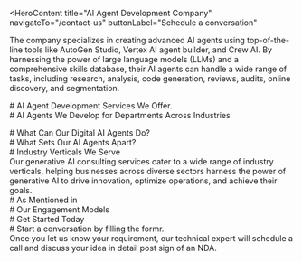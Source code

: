 <HeroContent
  title="AI Agent Development Company"
  navigateTo="/contact-us"
  buttonLabel="Schedule a conversation"
>
  The company specializes in creating advanced AI agents using top-of-the-line
  tools like AutoGen Studio, Vertex AI agent builder, and Crew AI. By harnessing
  the power of large language models (LLMs) and a comprehensive skills database,
  their AI agents can handle a wide range of tasks, including research,
  analysis, code generation, reviews, audits, online discovery, and
  segmentation.
</HeroContent>

<ClientCompaniesComponent />

<CountUpAnimationContainer />

<div
  style={{
    display: "flex",
    justifyContent: "center",
    alignItems: "center",
    gap: "20px",
  }}
>
  <div># AI Agent Development Services We Offer.</div>
</div>

<section className="grid grid-cols-2 gap-10 w-full py-16">
  <section className="w-full col-span-1 cursor-pointer">
    <ServiceCard
      service={{
        id: 1,
        image: "",
        title: "AI Agent Strategy Consulting",
        description:
          "We offer customized consulting services to help you successfully integrate AI agents into your operations. Our AI agent consulting covers a range of services, including assessing your existing setup, pinpointing opportunities for AI agent implementation, determining the most suitable AI agent type for your requirements, selecting the appropriate large language model, identifying the necessary prompt engineering approach, defining the essential technology stack, and evaluating integration possibilities.",
        urlPath: "",
      }}
    />
  </section>
  <section className="w-full col-span-1 cursor-pointer">
    <ServiceCard
      service={{
        id: 2,
        image: "",
        title: "Custom AI Agent Development",
        description:
          "We utilize cutting-edge tools such as AutoGen Studio and crewAI to develop personalized AI agents designed to meet your organization's specific requirements. Our team can create AI assistants, automate tasks, and provide decision-making support. These AI agents are not only crafted to address your present needs but are also adaptable enough to accommodate future changes in your business environment.",
        urlPath: "",
      }}
    />
  </section>
  <section className="w-full col-span-1 cursor-pointer">
    <ServiceCard
      service={{
        id: 3,
        image: "",
        title: "AI Agent Integration",
        description:
          "integration of AI agents into workflows. It highlights that the solution can accommodate both single-agent and multi-agent systems, ensuring seamless integration into existing workflows. The integration is achieved through the use of advanced techniques in API architecture, microservices, and containerization. These methods optimize data flow, reduce latency, and facilitate smooth collaboration between the AI agents and the client's current systems, ultimately establishing an efficient workflow.",
        urlPath: "",
      }}
    />
  </section>
  <section className="w-full col-span-1 cursor-pointer">
    <ServiceCard
      service={{
        id: 4,
        image: "",
        title: "Continuous Improvement and Maintenance",
        description:
          "We prioritize ongoing enhancement and upkeep, making sure the AI agent consistently refines and sustains the agent workflow. Our engineers regularly fine-tune the model and monitor performance to keep the AI solution operating at its highest level of efficiency. This strategy ensures your business consistently gains from optimized and current AI functionalities.",
        urlPath: "",
      }}
    />
  </section>
</section>

<div
  style={{
    display: "flex",
    justifyContent: "center",
    alignItems: "center",
    gap: "20px",
  }}
>
  <div># AI Agents We Develop for Departments Across Industries</div>
</div>

<section className="grid grid-cols-3 gap-10 w-full py-16">
  <section className="w-full col-span-1 cursor-pointer">
    <ServiceCard
      service={{
        id: 1,
        image: "",
        title: "Customer Service",
        description:
          "Improve customer engagement and contentment by utilizing AI-powered assistance and tailored suggestions.    Customer Service Representatives    Personalized Recommendation Specialists    Customer Feedback Analysis Experts    Virtual Shopping Assistants (Retail)",
        urlPath: "",
      }}
    />
  </section>
  <section className="w-full col-span-1 cursor-pointer">
    <ServiceCard
      service={{
        id: 2,
        image: "",
        title: "Human Resources (HR)",
        description:
          "Optimize HR operations, spanning from the hiring process to employee administration, through advanced AI-powered solutions.    Talent Acquisition and Recruitment Specialists    Employee Onboarding Specialists    HR Support Professionals    Scheduling and Calendar Management Experts",
        urlPath: "",
      }}
    />
  </section>
  <section className="w-full col-span-1 cursor-pointer">
    <ServiceCard
      service={{
        id: 3,
        image: "",
        title: "Finance and Accounting",
        description:
          "Finance and Accounting Utilize artificial intelligence to streamline financial operations, strengthen fraud prevention, and optimize financial forecasting and strategy.Financial Analysis and Reporting Specialists  Fraud Detection in Transactions Specialists   Automated Accounting Specialists  Invoice Processing Specialists  ",
        urlPath: "",
      }}
    />
  </section>
  <section className="w-full col-span-1 cursor-pointer">
    <ServiceCard
      service={{
        id: 4,
        image: "",
        title: "Marketing and Sales",
        description:
          "Leveraging data-driven AI insights and automation, you can enhance your marketing approaches and sales execution.  Automated Email Marketing Tools   Lead Generation and Scoring Software  Sales Forecasting and Reporting Applications    Market Research and Trend Analysis Programs   ",
        urlPath: "",
      }}
    />
  </section>
  <section className="w-full col-span-1 cursor-pointer">
    <ServiceCard
      service={{
        id: 5,
        image: "",
        title: "Information Technology (IT)",
        description:
          "Artificial intelligence can be used to optimize the operations of information technology, improve security measures, and simplify the process of software development.   Automated Task Management Assistants    IT Help Desk Support Specialists    DevOps Automation Specialists   Software Quality Assurance Agents   ",
        urlPath: "",
      }}
    />
  </section>
  <section className="w-full col-span-1 cursor-pointer">
    <ServiceCard
      service={{
        id: 6,
        image: "",
        title: "Research and Development (R&D)",
        description:
          "Leveraging cutting-edge AI analytics and predictive intelligence can help propel innovation and product development efforts. Research and development (R&D) activities are crucial for driving progress and creating new products or services.   Data Analysts and Insight Providers   Predictive Modeling Specialists   Product Research and Development Agents   Competitive Intelligence Professionals    ",
        urlPath: "",
      }}
    />
  </section>
  <section className="w-full col-span-1 cursor-pointer">
    <ServiceCard
      service={{
        id: 7,
        image: "",
        title: "Operations and Logistics",
        description:
          "Leveraging AI-powered automation and optimization, organizations can bolster their operational efficiency and logistics management.    Process Automation Agents   Stock Management Agents   Supply Chain Optimization Agents    Transportation and Logistics Planning Agents    ",
        urlPath: "",
      }}
    />
  </section>
  <section className="w-full col-span-1 cursor-pointer">
    <ServiceCard
      service={{
        id: 8,
        image: "",
        title: "Legal and Compliance",
        description:
          "Enhance compliance and legal procedures with AI-driven analysis and surveillance solutions.    Document Examination and Summarization Tools    Contract Analysis and Review Tools    Regulatory Compliance Monitoring Tools    Legal Research Tools",
        urlPath: "",
      }}
    />
  </section>
  <section className="w-full col-span-1 cursor-pointer">
    <ServiceCard
      service={{
        id: 9,
        image: "",
        title: "Security",
        description:
          "Organizational security can be improved by utilizing AI-powered systems for threat identification and incident management.    Fraud Detection and Prevention Specialists    Cybersecurity Threat Identification Specialists    Compliance Monitoring Specialists    Incident Response and Management Specialists",
        urlPath: "",
      }}
    />
  </section>
</section>

<MainContent
  mainPara="Unleash Potential with AI Agent Solutions"
  subPara="Transform your business with tailored AI Agent development from LeewayHertz. Our experts craft intelligent solutions that enhance efficiency, automate tasks, and elevate user experiences. Ready to elevate your projects? Let’s talk."
  getInTouchIncluded={true}
/>

<div
  style={{
    display: "flex",
    justifyContent: "center",
    alignItems: "center",
    gap: "20px",
  }}
>
  <div># What Can Our Digital AI Agents Do?</div>
</div>

<section className="grid grid-cols-3 gap-10 w-full py-16">
  <section className="w-full col-span-1 cursor-pointer">
    <ServiceCard
      service={{
        id: 1,
        image: "",
        title: "Deliver Automated Customer Support",
        description:
          "Provide Automated Customer Assistance Utilize our AI-powered agents to deliver automated customer support. Our systems can manage inquiries, troubleshoot issues, and offer personalized help around the clock. Equipped with natural language processing (NLP) capabilities, these conversational agents facilitate efficient and responsive customer service interactions, thereby improving user satisfaction and loyalty.",
        urlPath: "",
      }}
    />
  </section>
  <section className="w-full col-span-1 cursor-pointer">
    <ServiceCard
      service={{
        id: 2,
        image: "",
        title: "Offer Personalized Recommendations",
        description:
          "We develop powerful AI systems that can provide customized suggestions based on a user's interests and actions. By scrutinizing how users interact with the platform, their preferences, feedback, and past data, these adaptive learning algorithms recommend pertinent content, products, or services to users, boosting their engagement and conversion rates.",
        urlPath: "",
      }}
    />
  </section>
  <section className="w-full col-span-1 cursor-pointer">
    <ServiceCard
      service={{
        id: 3,
        image: "",
        title: "Business Analysis and Decision-making",
        description:
          "Businesses can leverage AI-powered agents to analyze extensive data sets, uncover emerging patterns, predict market shifts, and provide essential insights to key stakeholders. These AI agents assist organizations in conducting complex analyses, optimizing reporting processes, and enhancing strategic decision-making capabilities.",
        urlPath: "",
      }}
    />
  </section>
  <section className="w-full col-span-1 cursor-pointer">
    <ServiceCard
      service={{
        id: 4,
        image: "",
        title: "Segmentation and Targeting",
        description:
          "We develop multi-agent systems that specialize in market segmentation and targeting to enhance the effectiveness of marketing strategies and campaigns. These agents group users based on factors such as demographics, behavior, and interests, and then use this information to identify target segments and customize marketing communications to suit their needs.",
        urlPath: "",
      }}
    />
  </section>
  <section className="w-full col-span-1 cursor-pointer">
    <ServiceCard
      service={{
        id: 5,
        image: "",
        title: "Code Generation and Verification",
        description:
          "We create intelligent digital agents powered by artificial intelligence that excel at generating and verifying code. These agents utilize large language models and code generation methods to support developers in various tasks, such as writing code segments, ensuring code accuracy, debugging and optimizing algorithms. The end result is improved productivity and enhanced quality of the codebase.",
        urlPath: "",
      }}
    />
  </section>
  <section className="w-full col-span-1 cursor-pointer">
    <ServiceCard
      service={{
        id: 6,
        image: "",
        title: "Audits and Reviews",
        description:
          "Our AI-powered agents utilize natural language understanding and sentiment analysis to bolster quality assurance and regulatory compliance. They assess documents and reports, detecting errors, inconsistencies, and compliance problems within them. Leveraging adaptive learning capabilities, these agents assist organizations in enhancing their review procedures, mitigating risks, and maintaining regulatory compliance across various sectors.",
        urlPath: "",
      }}
    />
  </section>
  <section className="w-full col-span-1 cursor-pointer">
    <ServiceCard
      service={{
        id: 7,
        image: "",
        title: "Content Creation",
        description:
          "Our AI-powered agents possess the capability to produce a diverse array of content, encompassing written pieces such as articles, narratives, and scripts, in addition to marketing material. They can also generate visual content like images, graphics, and design elements, as well as audio content including podcasts and music. Furthermore, these AI agents can optimize existing content to enhance its performance, including improving search engine optimization, user engagement, and conversion rates.",
        urlPath: "",
      }}
    />
  </section>
  <section className="w-full col-span-1 cursor-pointer">
    <ServiceCard
      service={{
        id: 8,
        image: "",
        title: "Data Visualization and Storytelling",
        description:
          "We develop AI-powered tools that convert intricate data into straightforward and persuasive visualizations. Our AI agents take extensive datasets and transform them into engaging visuals, such as charts, graphs, and infographics, which make insights readily comprehensible. By utilizing our AI agents, you can transform raw data into actionable knowledge, thereby improving your decision-making capabilities.",
        urlPath: "",
      }}
    />
  </section>
  <section className="w-full col-span-1 cursor-pointer">
    <ServiceCard
      service={{
        id: 9,
        image: "",
        title: "Research and Analysis",
        description:
          "AI agents can significantly enhance human research by their capacity to process and analyze vast quantities of data. Their key capabilities encompass data analysis and pattern recognition across structured and unstructured data sources, identifying, extracting, and integrating pertinent information from diverse data sources to generate novel insights or knowledge, as well as formulating and testing hypotheses based on identified patterns.",
        urlPath: "",
      }}
    />
  </section>
</section>

<div
  style={{
    display: "flex",
    justifyContent: "center",
    alignItems: "center",
    gap: "20px",
  }}
>
  <div># What Sets Our AI Agents Apart?</div>
</div>

<section className="grid grid-cols-3   gap-10 w-full py-16">
  <section className="w-full col-span-1 cursor-pointer">
    <ServiceCard
      service={{
        id: 1,
        image: "",
        title: "Autonomous Decision-making",
        description:
          "Our AI agents possess self-prompting abilities, enabling them to independently take actions and make decisions. Driven by sophisticated algorithms and machine learning models, our agents can analyze intricate data, derive insights, and proactively implement measures to attain the intended results.",
        urlPath: "",
      }}
    />
  </section>
  <section className="w-full col-span-1 cursor-pointer">
    <ServiceCard
      service={{
        id: 2,
        image: "",
        title: "Skills Library Integration",
        description:
          "The AI agents we create can perform a diverse range of tasks with accuracy and effectiveness, thanks to our extensive skills library. By developing these skills using Python programming, our AI agents become more intelligent, well-informed, and capable, allowing them to access information beyond their initial training to address various tasks.",
        urlPath: "",
      }}
    />
  </section>
  <section className="w-full col-span-1 cursor-pointer">
    <ServiceCard
      service={{
        id: 3,
        image: "",
        title: "Multimodal Interaction",
        description:
          "Utilizing AutoGen's Multimodal Conversable Agent and LLaVA Agent, we have equipped our agents with the capability to analyze multi-sensory data, allowing them to process various input types such as text, speech, and images. This enhancement improves the user experience and enables the agents to adapt effectively to diverse communication channels and user preferences.",
        urlPath: "",
      }}
    />
  </section>
  <section className="w-full col-span-1 cursor-pointer">
    <ServiceCard
      service={{
        id: 4,
        image: "",
        title: "Defined Multi-agent Workflow",
        description:
          "Streamlined AI Agent Development AI agent creation tools simplify the process of outlining the agent's objective, establishing its characteristics, and coordinating intricate workflows. This facilitates efficient teamwork and seamless communication between multiple agents. Our AI agents employ diverse workflow structures, such as two-agent, hierarchical, non-hierarchical, and sequential architectures, to effectively address a wide range of applications.",
        urlPath: "",
      }}
    />
  </section>
  <section className="w-full col-span-1 cursor-pointer">
    <ServiceCard
      service={{
        id: 5,
        image: "",
        title: "Customizable Conversation Patterns",
        description:
          "Our developers utilize cutting-edge technologies to construct AI assistants that provide a variety of conversational styles catered to your unique requirements. These AI agents effortlessly interact and cooperate with one another, drawing upon the capabilities of large language models, human inputs, and various tools to autonomously execute tasks or obtain human feedback, ultimately boosting operational productivity.",
        urlPath: "",
      }}
    />
  </section>
  <section className="w-full col-span-1 cursor-pointer">
    <ServiceCard
      service={{
        id: 6,
        image: "",
        title: "Enhanced LLM Inference",
        description:
          "We optimize the usefulness of large language models (LLMs) such as GPT-4, Gemini, and Mistral AI by providing advanced inference abilities, including caching, error management, multi-configuration inference, and templating. This ensures optimal performance and addresses model limitations.",
        urlPath: "",
      }}
    />
  </section>
</section>

<div
  style={{
    display: "flex",
    justifyContent: "center",
    alignItems: "center",
    gap: "20px",
  }}
>
  <div># Industry Verticals We Serve</div>
  <div>
    Our generative AI consulting services cater to a wide range of industry
    verticals, helping businesses across diverse sectors harness the power of
    generative AI to drive innovation, optimize operations, and achieve their
    goals.
  </div>
</div>

<section className="grid grid-cols-2 gap-10 w-full py-16">
  <section className="w-full col-span-1 cursor-pointer">
    <ServiceCard
      service={{
        id: 1,
        image: "",
        title: "Banking and Finance",
        description:
          "In the banking and financial industry, our generative AI solutions offer advanced data analysis, fraud prevention, and personalized customer interactions. This assists financial organizations in streamlining their operations, efficiently managing risks, and providing customized financial products and services.",
        urlPath: "banking-software-development/",
      }}
    />
  </section>
  <section className="w-full col-span-1 cursor-pointer">
    <ServiceCard
      service={{
        id: 2,
        image: "",
        title: "Retail",
        description:
          "In the retail sector, our GenAI offerings bolster customer interaction, inventory control, and demand prediction. This results in heightened customer satisfaction, lowered expenses, and greater profitability by harnessing data-driven insights.",
        urlPath: "retail-software-development/",
      }}
    />
  </section>
  <section className="w-full col-span-1 cursor-pointer">
    <ServiceCard
      service={{
        id: 3,
        image: "",
        title: "Healthcare",
        description:
          "In the healthcare domain, our products and services assist with medical diagnosis, treatment suggestions, and patient care. By leveraging artificial intelligence (AI) capabilities, healthcare professionals can improve patient outcomes, optimize administrative workflows, and advance medical research and innovation.",
        urlPath: "healthcare-software-development/",
      }}
    />
  </section>
  <section className="w-full col-span-1 cursor-pointer">
    <ServiceCard
      service={{
        id: 4,
        image: "",
        title: "Supply Chain and Logistics",
        description:
          "Our AI-powered solutions are designed to streamline supply chain and logistics processes. By enhancing route planning, inventory management, and demand forecasting, our technology helps organizations reduce operational expenses, boost efficiency, and deliver better customer experiences.",
        urlPath: "logistics-software-development/",
      }}
    />
  </section>
  <section className="w-full col-span-1 cursor-pointer">
    <ServiceCard
      service={{
        id: 5,
        image: "",
        title: "Insurance",
        description:
          "In the insurance industry, our offerings assist with underwriting, claims handling, and risk evaluation. This allows insurance providers to offer more precise pricing, quicker claims processing, and enhanced customer experiences.",
        urlPath: "insurance-software-development/",
      }}
    />
  </section>
  <section className="w-full col-span-1 cursor-pointer">
    <ServiceCard
      service={{
        id: 6,
        image: "",
        title: "Travel",
        description:
          "Our AI solutions optimize customer support, recommendation systems, and pricing approaches for the travel industry. This results in enhanced customer experiences, higher booking volumes, and increased revenue for travel companies overall.",
        urlPath: "generative-ai-in-travel/",
      }}
    />
  </section>
  <section className="w-full col-span-1 cursor-pointer">
    <ServiceCard
      service={{
        id: 7,
        image: "",
        title: "Automotive",
        description:
          "Our generative AI solutions can revolutionize your automotive business by enhancing vehicle design, automating processes, advancing research and development, and improving quality control. These innovations optimize operational efficiency, minimize downtime, and enhance customer satisfaction and safety.",
        urlPath: "generative-ai-in-automotive-industry/",
      }}
    />
  </section>
  <section className="w-full col-span-1 cursor-pointer">
    <ServiceCard
      service={{
        id: 8,
        image: "",
        title: "Hospitality",
        description:
          "Our artificial intelligence solutions for the hospitality industry can help personalize customer experiences, optimize business operations, and refine marketing approaches. This allows hospitality companies to use their resources more effectively, foster guest loyalty, and enhance overall customer satisfaction and profitability.",
        urlPath: "ai-use-cases-in-hospitality/",
      }}
    />
  </section>
  <section className="w-full col-span-1 cursor-pointer">
    <ServiceCard
      service={{
        id: 9,
        image: "",
        title: "Manufacturing",
        description:
          "In the manufacturing industry, our generative AI technologies optimize production workflows, improve quality assurance, and expedite product creation. Incorporating GenAI enhances efficiency and fosters innovation, providing companies with a competitive advantage.",
        urlPath: "manufacturing-software-development/",
      }}
    />
  </section>
  <section className="w-full col-span-1 cursor-pointer">
    <ServiceCard
      service={{
        id: 10,
        image: "",
        title: "Media and Entertainment",
        description:
          "In the media and entertainment sector, our GenAI solutions improve the creation of content, optimize the distribution process, and personalize customer experiences. This allows media companies to engage their audiences more effectively and drive ongoing innovation.",
        urlPath: "ai-in-media-and-entertainment/",
      }}
    />
  </section>
  <section className="w-full col-span-1 cursor-pointer">
    <ServiceCard
      service={{
        id: 11,
        image: "",
        title: "Generative AI Integration",
        description:
          "We effortlessly integrate generative AI technologies into your current technological framework, optimizing your internal processes and public-facing systems. We understand the importance of a seamless implementation and work tirelessly to guarantee our integration approach minimizes any disruption to your ongoing activities, enabling your organization to flourish in the quickly changing technological environment.",
        urlPath: "generative-ai-integration-service/",
      }}
    />
  </section>
  <section className="w-full col-span-1 cursor-pointer">
    <ServiceCard
      service={{
        id: 12,
        image: "",
        title: "Legal",
        description:
          "In the legal industry, our GenAI solutions assist with a variety of tasks, including case analysis, case forecasting, and legal research. This allows law firms to optimize their processes, enhance case strategies, and increase the effectiveness of their services, ultimately benefiting both legal professionals and their clients.",
        urlPath: "ai-use-cases-in-legal-businesses/",
      }}
    />
  </section>
</section>

<div
  style={{
    display: "flex",
    justifyContent: "center",
    alignItems: "center",
    gap: "20px",
  }}
>
  <div># As Mentioned in</div>
</div>

<ClientCompaniesComponent />

<div
  style={{
    display: "flex",
    justifyContent: "center",
    alignItems: "center",
    gap: "20px",
  }}
>
  <div># Our Engagement Models</div>
</div>

<section className="grid grid-cols-3 gap-10 w-full py-16">
  <section className="w-full col-span-1 cursor-pointer">
    <ServiceCard
      service={{
        id: 1,
        image: "",
        title: "Dedicated Development Team",
        description:
          "Our skilled development team utilizes state-of-the-art artificial intelligence and machine learning technologies to provide our clients with exceptional services and personalized solutions.",
        urlPath: "",
      }}
    />
  </section>
  <section className="w-full col-span-1 cursor-pointer">
    <ServiceCard
      service={{
        id: 2,
        image: "",
        title: "Team Extension",
        description:
          "Our team extension approach is intended to help clients who want to grow their teams by providing the specific skills and knowledge required for their initiatives.",
        urlPath: "/",
      }}
    />
  </section>
  <section className="w-full col-span-1 cursor-pointer">
    <ServiceCard
      service={{
        id: 3,
        image: "",
        title: "Project-based Model",
        description:
          "Our client-focused, project-driven methodology, bolstered by our skilled software development team, is committed to encouraging collaboration with clients and attaining their unique project goals.",
        urlPath: "",
      }}
    />
  </section>
</section>

<div
  style={{
    display: "flex",
    justifyContent: "center",
    alignItems: "center",
    gap: "20px",
  }}
>
  <div># Get Started Today</div>
</div>

<section className="grid grid-cols-4 gap-10 w-full py-16">
  <section className="w-full col-span-1 cursor-pointer">
    <ServiceCard
      service={{
        id: 1,
        image: "",
        title: "1. Get in Touch",
        description:
          "Complete the contact form secured by a non-disclosure agreement, select a time on our calendar, and arrange a video conference with our specialists.",
        urlPath: "",
      }}
    />
  </section>
  <section className="w-full col-span-1 cursor-pointer">
    <ServiceCard
      service={{
        id: 2,
        image: "",
        title: "2. Get a Consultation",
        description:
          "Get on a call with our team to know the feasibility of your project idea.",
        urlPath: "",
      }}
    />
  </section>
  <section className="w-full col-span-1 cursor-pointer">
    <ServiceCard
      service={{
        id: 3,
        image: "",
        title: "3. Get a Cost Estimate",
        description:
          "Based on the project requirements, we share a project proposal with budget and timeline estimates.",
        urlPath: "",
      }}
    />
  </section>
  <section className="w-full col-span-1 cursor-pointer">
    <ServiceCard
      service={{
        id: 4,
        image: "",
        title: "4. Project Kickoff",
        description:
          "Once the project is signed, we bring together a team from a range of disciplines to kick start your project.",
        urlPath: "",
      }}
    />
  </section>
</section>

<div
  style={{
    display: "flex",
    justifyContent: "center",
    alignItems: "center",
    gap: "20px",
  }}
>
  <div># Start a conversation by filling the formr.</div>
  <div>
    Once you let us know your requirement, our technical expert will schedule a
    call and discuss your idea in detail post sign of an NDA.
  </div>
</div>
